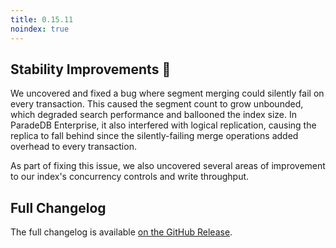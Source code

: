 ```yaml
---
title: 0.15.11
noindex: true
---
```


## Stability Improvements 💪

We uncovered and fixed a bug where segment merging could silently fail on every transaction. This caused the segment count to grow
unbounded, which degraded search performance and ballooned the index size. In ParadeDB Enterprise, it also interfered with logical replication, causing
the replica to fall behind since the silently-failing merge operations added overhead to every transaction.

As part of fixing this issue, we also uncovered several areas of improvement to our index's concurrency controls and write throughput.

## Full Changelog

The full changelog is available [on the GitHub Release](https://github.com/paradedb/paradedb/releases/tag/v0.15.11).
